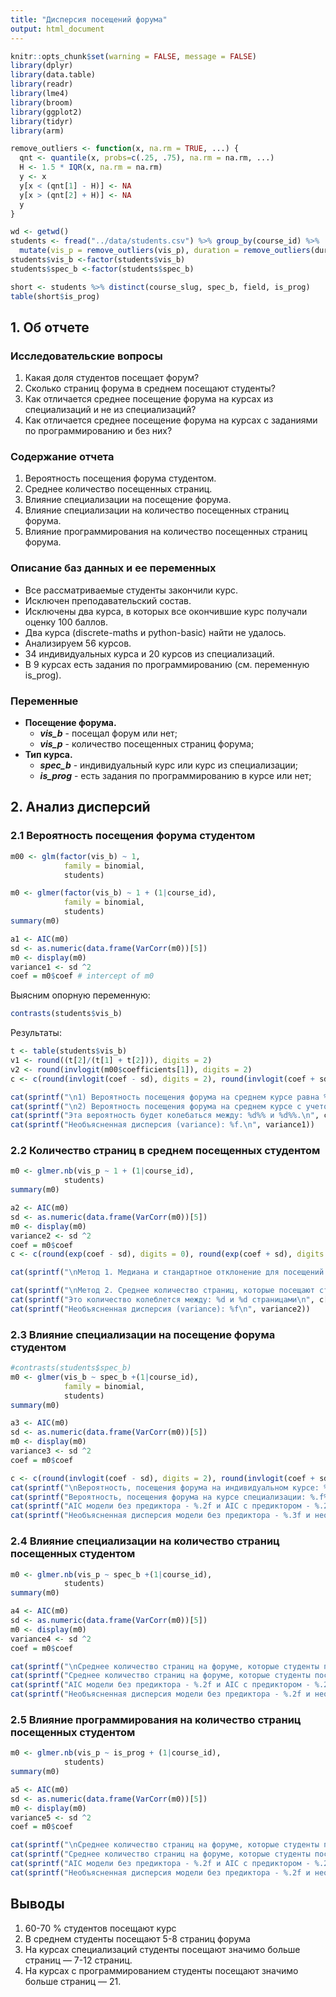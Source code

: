 ```yaml
---
title: "Дисперсия посещений форума"
output: html_document
---
```


```r
knitr::opts_chunk$set(warning = FALSE, message = FALSE)
library(dplyr)
library(data.table)
library(readr)
library(lme4)
library(broom)
library(ggplot2)
library(tidyr)
library(arm)

remove_outliers <- function(x, na.rm = TRUE, ...) {
  qnt <- quantile(x, probs=c(.25, .75), na.rm = na.rm, ...)
  H <- 1.5 * IQR(x, na.rm = na.rm)
  y <- x
  y[x < (qnt[1] - H)] <- NA
  y[x > (qnt[2] + H)] <- NA
  y
}

```

```r
wd <- getwd()
students <- fread("../data/students.csv") %>% group_by(course_id) %>%
  mutate(vis_p = remove_outliers(vis_p), duration = remove_outliers(duration))  %>% filter(duration < 750)
students$vis_b <-factor(students$vis_b)
students$spec_b <-factor(students$spec_b)

short <- students %>% distinct(course_slug, spec_b, field, is_prog)
table(short$is_prog)
```


## 1. Об отчете

### Исследовательские вопросы

  1. Какая доля студентов посещает форум?
  2. Сколько страниц форума в среднем посещают студенты?
  3. Как отличается среднее посещение форума на курсах из специализаций и не из специализаций?
  4. Как отличается среднее посещение форума на курсах с заданиями по программированию и без них?

### Содержание отчета
 
  1. Вероятность посещения форума студентом.
  2. Среднее количество посещенных страниц.
  3. Влияние специализации на посещение форума.
  4. Влияние специализации на количество посещенных страниц форума.
  5. Влияние программирования на количество посещенных страниц форума.

### Описание баз данных и ее переменных

- Все рассматриваемые студенты закончили курс.
- Исключен преподавательский состав.
- Исключены два курса, в которых все окончившие курс получали оценку 100 баллов.
- Два курса (discrete-maths и python-basic) найти не удалось.
- Анализируем 56 курсов.
- 34 индивидуальных курса и 20 курсов из специализаций.
- В 9 курсах есть задания по программированию (см. переменную is_prog).

### Переменные

- **Посещение форума.**
  - ***vis_b*** - посещал форум или нет;
  - ***vis_p*** - количество посещенных страниц форума;
- **Тип курса.**     
  - ***spec_b*** - индивидуальный курс или курс из специализации;
  - ***is_prog*** - есть задания по программированию в курсе или нет;


## 2. Анализ дисперсий

### 2.1 Вероятность посещения форума студентом

```r
m00 <- glm(factor(vis_b) ~ 1,
            family = binomial,
            students)
```

```r
m0 <- glmer(factor(vis_b) ~ 1 + (1|course_id),
            family = binomial,
            students)
summary(m0)
```

```r
a1 <- AIC(m0)
sd <- as.numeric(data.frame(VarCorr(m0))[5])
m0 <- display(m0)
variance1 <- sd ^2
coef = m0$coef # intercept of m0

```

Выясним опорную переменную:

```r
contrasts(students$vis_b)
```

Результаты:


```r

t <- table(students$vis_b)
v1 <- round((t[2]/(t[1] + t[2])), digits = 2)
v2 <- round(invlogit(m00$coefficients[1]), digits = 2)
c <- c(round(invlogit(coef - sd), digits = 2), round(invlogit(coef + sd), digits = 2))

cat(sprintf("\n1) Вероятность посещения форума на среднем курсе равна %d%% (через формулу вероятности) и (через обратный логит интерсепта модели m0) %d%%.\n", v1 *100, v2 *100))
cat(sprintf("\n2) Вероятность посещения форума на среднем курсе с учетом стандратного отклонения  равна %.f%% (через обратный логит интерсепта модели m1).\n", round(invlogit(coef), digits = 2) *100))
cat(sprintf("Эта вероятность будет колебаться между: %d%% и %d%%.\n", c[1] *100, c[2] *100))
cat(sprintf("Необъясненная дисперсия (variance): %f.\n", variance1))
```

### 2.2 Количество страниц в среднем посещенных студентом


```r
m0 <- glmer.nb(vis_p ~ 1 + (1|course_id),
            students)
summary(m0)

```

```r
a2 <- AIC(m0)
sd <- as.numeric(data.frame(VarCorr(m0))[5])
m0 <- display(m0)
variance2 <- sd ^2
coef = m0$coef
c <- c(round(exp(coef - sd), digits = 0), round(exp(coef + sd), digits = 0))
```

```r
cat(sprintf("\nМетод 1. Медиана и стандартное отклонение для посещений страниц: %d и %d\n", round(median(students$vis_p, na.rm = TRUE), digit = 0), round(sd(students$vis_p, na.rm = TRUE), digit = 0)))

cat(sprintf("\nМетод 2. Среднее количество страниц, которые посещают студенты на форуме среднего курса: %d\n", round(exp(coef), digit = 0)))
cat(sprintf("Это количество колеблется между: %d и %d страницами\n", c[1], c[2]))
cat(sprintf("Необъясненная дисперсия (variance): %f\n", variance2))
```

### 2.3 Влияние специализации на посещение форума студентом


```r
#contrasts(students$spec_b)
m0 <- glmer(vis_b ~ spec_b +(1|course_id),
            family = binomial,
            students)
summary(m0)

```


```r
a3 <- AIC(m0)
sd <- as.numeric(data.frame(VarCorr(m0))[5])
m0 <- display(m0)
variance3 <- sd ^2
coef = m0$coef
```


```r

c <- c(round(invlogit(coef - sd), digits = 2), round(invlogit(coef + sd), digits = 2))
cat(sprintf("\nВероятность, посещения форума на индивидуальном курсе: %.f%%\n", round(invlogit(coef[1]), digit = 2)*100))
cat(sprintf("Вероятность, посещения форума на курсе специализации: %.f%%\n", round(invlogit(coef[1] + coef[2]), digits = 2)*100))
cat(sprintf("AIC модели без предиктора - %.2f и AIC с предиктором - %.2f\n", a1, a3))
cat(sprintf("Необъясненная дисперсия модели без предиктора - %.3f и необъясненная дисперсия с предиктором - %.3f\n", variance1, variance3))
```

### 2.4 Влияние специализации на количество страниц посещенных студентом


```r

m0 <- glmer.nb(vis_p ~ spec_b +(1|course_id),
            students)
summary(m0)
```


```r
a4 <- AIC(m0)
sd <- as.numeric(data.frame(VarCorr(m0))[5])
m0 <- display(m0)
variance4 <- sd ^2
coef = m0$coef
```

```r

cat(sprintf("\nСреднее количество страниц на форуме, которые студенты посещают на индивидуальном курсе: %d\n", round(exp(coef[1]), digit = 0)))
cat(sprintf("Среднее количество страниц на форуме, которые студенты посещают на курсе из специализации: %d \n", round(exp(coef[1] +coef[2]), digit = 0)))
cat(sprintf("AIC модели без предиктора - %.2f и AIC с предиктором - %.2f\n", a2, a4))
cat(sprintf("Необъясненная дисперсия модели без предиктора - %.2f и необъясненная дисперсия с предиктором - %.2f\n", variance2, variance4))
```

### 2.5 Влияние программирования на количество страниц посещенных студентом


```r

m0 <- glmer.nb(vis_p ~ is_prog + (1|course_id),
            students)
summary(m0)
```

```r
a5 <- AIC(m0)
sd <- as.numeric(data.frame(VarCorr(m0))[5])
m0 <- display(m0)
variance5 <- sd ^2
coef = m0$coef
```

```r

cat(sprintf("\nСреднее количество страниц на форуме, которые студенты посещают на индивидуальном курсе: %d\n", round(exp(coef[1]), digit = 0)))
cat(sprintf("Среднее количество страниц на форуме, которые студенты посещают на курсе с программированием: %d \n", round(exp(coef[1] +coef[2]), digit = 0)))
cat(sprintf("AIC модели без предиктора - %.2f и AIC с предиктором - %.2f\n", a2, a5))
cat(sprintf("Необъясненная дисперсия модели без предиктора - %.2f и необъясненная дисперсия с предиктором - %.2f\n", variance2, variance5))
```

## Выводы

  1. 60-70 % студентов посещают курс
  2. В среднем студенты посещают 5-8 страниц форума
  3. На курсах специализаций студенты посещают значимо больше страниц — 7-12 страниц.
  4. На курсах с программированием студенты посещают значимо больше страниц —  21.
